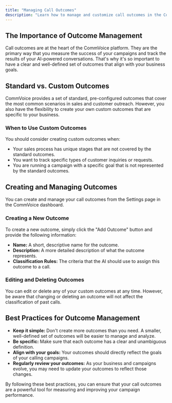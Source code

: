 ```yaml
---
title: "Managing Call Outcomes"
description: "Learn how to manage and customize call outcomes in the CommVoice platform to align with your business goals."
---
```


## The Importance of Outcome Management

Call outcomes are at the heart of the CommVoice platform. They are the primary way that you measure the success of your campaigns and track the results of your AI-powered conversations. That's why it's so important to have a clear and well-defined set of outcomes that align with your business goals.

## Standard vs. Custom Outcomes

CommVoice provides a set of standard, pre-configured outcomes that cover the most common scenarios in sales and customer outreach. However, you also have the flexibility to create your own custom outcomes that are specific to your business.

### When to Use Custom Outcomes

You should consider creating custom outcomes when:

*   Your sales process has unique stages that are not covered by the standard outcomes.
*   You want to track specific types of customer inquiries or requests.
*   You are running a campaign with a specific goal that is not represented by the standard outcomes.

## Creating and Managing Outcomes

You can create and manage your call outcomes from the Settings page in the CommVoice dashboard.

### Creating a New Outcome

To create a new outcome, simply click the "Add Outcome" button and provide the following information:

*   **Name:** A short, descriptive name for the outcome.
*   **Description:** A more detailed description of what the outcome represents.
*   **Classification Rules:** The criteria that the AI should use to assign this outcome to a call.

### Editing and Deleting Outcomes

You can edit or delete any of your custom outcomes at any time. However, be aware that changing or deleting an outcome will not affect the classification of past calls.

## Best Practices for Outcome Management

*   **Keep it simple:**  Don't create more outcomes than you need. A smaller, well-defined set of outcomes will be easier to manage and analyze.
*   **Be specific:**  Make sure that each outcome has a clear and unambiguous definition.
*   **Align with your goals:**  Your outcomes should directly reflect the goals of your calling campaigns.
*   **Regularly review your outcomes:**  As your business and campaigns evolve, you may need to update your outcomes to reflect those changes.

By following these best practices, you can ensure that your call outcomes are a powerful tool for measuring and improving your campaign performance. 